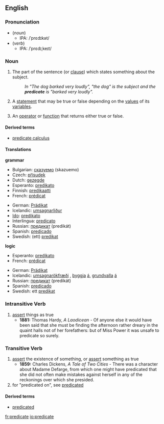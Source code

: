 ==English==
===Pronunciation===
*(''noun'')
**IPA: /ˈprɛdɪkət/
*(''verb'')
**IPA: /ˈprɛdɪˌkeɪt/

===Noun===
{{wikipedia}}
{{en-noun-reg}}

#{{grammar}} The part of the sentence (or [[clause]]) which states something about the subject.
#:''In "The dog barked very loudly", "the dog" is the subject and the '''predicate''' is "barked very loudly".''
#{{logic}} A [[statement]] that may be true or false depending on the [[value]]s of its [[variable]]s.
#{{computing}} An [[operator]] or [[function]] that returns either true or false.

====Derived terms====
*[[predicate calculus]]

====Translations====
'''grammar'''
{{top}}
*Bulgarian: [[сказуемо]] (skazuemo) {{n}}
*Czech: [[přísudek]] {{m}}
*Dutch: [[gezegde]] {{n}}
*Esperanto: [[predikato]]
*Finnish: [[predikaatti]]
*French: [[prédicat]] {{m}}
{{mid}}
*German: [[Prädikat]] {{n}}
*Icelandic: [[umsagnarliður]] {{k}}
*[[Ido]]: [[predikato]] {{m}}
*Interlingua: [[predicato]]
*Russian: [[предикат]] (predikát) {{m}}
*Spanish: [[predicado]] {{m}}
*Swedish: (ett) [[predikat]]
{{bottom}}

'''logic'''
{{top}}
*Esperanto: [[predikato]]
*French: [[prédicat]] {{m}}
{{mid}}
*German: [[Prädikat]] {{n}}
*Icelandic: [[umsagnarökfræði]] {{f}}, [[byggja]] [[á]], [[grundvalla]] [[á]]
*Russian: [[предикат]] (predikát) {{m}}
*Spanish: [[predicado]] {{m}}
*Swedish: ett [[predikat]]
{{bottom}}

===Intransitive Verb===
{{en-infl-reg-other-e|predicat|e|}}
# [[assert]] things as true
#*'''1881:''' Thomas Hardy, ''A Laodicean'' - Of anyone else it would have been said that she must be finding the afternoon rather dreary in the quaint halls not of her forefathers:  but of Miss Power it was unsafe to predicate so surely.


===Transitive Verb===
{{en-infl-reg-other-e|predicat|e|}}
# [[assert]] the existence of something, or [[assert]] something as true 
#* '''1859:''' Charles Dickens, ''A Tale of Two Cities'' - There was a character about Madame Defarge, from which one might have predicated that she did not often make mistakes against herself in any of the reckonings over which she presided.
# for "predicated on", see [[predicated]]

====Derived terms====
*[[predicated]]

[[fr:predicate]]
[[io:predicate]]
